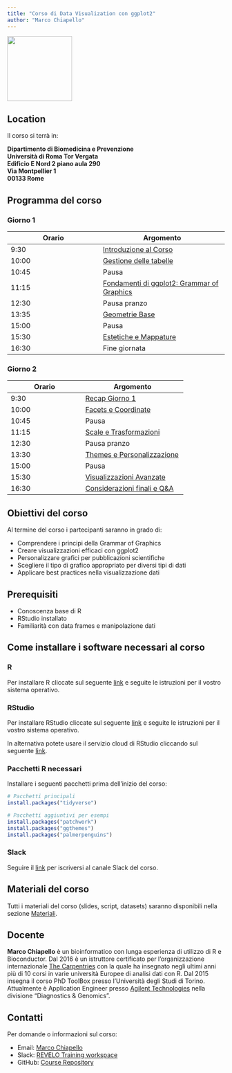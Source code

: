 ```yaml
---
title: "Corso di Data Visualization con ggplot2"
author: "Marco Chiapello"
---
```


![](materials/images/ggplot2_logo.jpg){width=150px fig-align="center"}

## Location {#location}

Il corso si terrà in:

**Dipartimento di Biomedicina e Prevenzione**  
**Università di Roma Tor Vergata**  
**Edificio E Nord 2 piano aula 290**  
**Via Montpellier 1**  
**00133 Rome**

## Programma del corso {#programma}

### Giorno 1 {#giorno1}

| Orario | Argomento |
|--------|-----------|
| 9:30   | [Introduzione al Corso](materials/01_introduzione.qmd) |
| 10:00  | [Gestione delle tabelle](materials/02_gestione_tabelle.qmd) |
| 10:45  | Pausa |
| 11:15  | [Fondamenti di ggplot2: Grammar of Graphics](materials/03_grammar_of_graphics.qmd) |
| 12:30  | Pausa pranzo |
| 13:35  | [Geometrie Base](materials/04_geometrie_base.qmd)|
| 15:00  | Pausa |
| 15:30  | [Estetiche e Mappature](materials/05_estetiche_mappature.qmd) |
| 16:30  | Fine giornata |

### Giorno 2 {#giorno2}

| Orario | Argomento |
|--------|-----------|
| 9:30   | [Recap Giorno 1](materials/06_recap_giorno1.qmd) |
| 10:00  | [Facets e Coordinate](materials/07_facets_coordinate.qmd) |
| 10:45  | Pausa |
| 11:15  | [Scale e Trasformazioni](materials/08_scale_trasformazioni.qmd) |
| 12:30  | Pausa pranzo |
| 13:30  | [Themes e Personalizzazione](materials/09_themes_personalizzazione.qmd) |
| 15:00  | Pausa |
| 15:30  | [Visualizzazioni Avanzate](materials/10_visualizzazioni_avanzate.qmd) |
| 16:30  | [Considerazioni finali e Q&A](materials/11_conclusioni_qa.qmd) |

## Obiettivi del corso {#obiettivi}

Al termine del corso i partecipanti saranno in grado di:

- Comprendere i principi della Grammar of Graphics
- Creare visualizzazioni efficaci con ggplot2
- Personalizzare grafici per pubblicazioni scientifiche
- Scegliere il tipo di grafico appropriato per diversi tipi di dati
- Applicare best practices nella visualizzazione dati

## Prerequisiti {#prerequisiti}

- Conoscenza base di R
- RStudio installato
- Familiarità con data frames e manipolazione dati

## Come installare i software necessari al corso {#setup}

### R {#r}

Per installare R cliccate sul seguente [link](https://cran.r-project.org/) e seguite le istruzioni per il vostro sistema operativo.

### RStudio {#rstudio}

Per installare RStudio cliccate sul seguente [link](https://posit.co/download/rstudio-desktop/) e seguite le istruzioni per il vostro sistema operativo.

In alternativa potete usare il servizio cloud di RStudio cliccando sul seguente [link](https://posit.cloud/).

### Pacchetti R necessari {#pacchetti}

Installare i seguenti pacchetti prima dell'inizio del corso:

```r
# Pacchetti principali
install.packages("tidyverse")

# Pacchetti aggiuntivi per esempi
install.packages("patchwork")
install.packages("ggthemes")
install.packages("palmerpenguins")
```

### Slack {#slack}

Seguire il [link](https://revelotraining.slack.com/) per iscriversi al canale Slack del corso.

## Materiali del corso {#materiali}

Tutti i materiali del corso (slides, script, datasets) saranno disponibili nella sezione [Materiali](materials/day1.qmd).

## Docente {#docente}

**Marco Chiapello** è un bioinformatico con lunga esperienza di utilizzo di R e Bioconductor. Dal 2016 è un istruttore certificato per l'organizzazione internazionale [The Carpentries](https://carpentries.org/) con la quale ha insegnato negli ultimi anni più di 10 corsi in varie università Europee di analisi dati con R. Dal 2015 insegna il corso PhD ToolBox presso l'Università degli Studi di Torino. Attualmente è Application Engineer presso [Agilent Technologies](https://www.agilent.com/) nella divisione "Diagnostics & Genomics".

## Contatti {#contatti}

Per domande o informazioni sul corso:

- Email: [Marco Chiapello](chiapello.m@gmail.com)
- Slack: [REVELO Training workspace](https://revelotraining.slack.com/)
- GitHub: [Course Repository](https://github.com/mchiapello/DataViz_2025)
